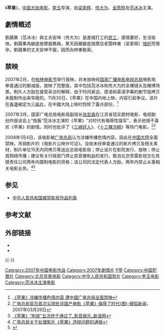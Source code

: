 {{Infobox_Film
| name           = 苹果
| image          = 苹果.jpg
| image_size     = 
| caption        = 
| director       = [[李玉_(導演)|李玉]]
| producer       = [[方励|方励]]
| writer         = [[方励|方励]]<br />[[李玉|李玉]]
| narrator       = 
| starring       = [[梁家辉|梁家辉]]<br/>[[范冰冰|范冰冰]]<br />[[佟大为|佟大为]]<br/>[[金燕玲|金燕玲]]<br/>[[甘露_(中國演員)|甘露 (中國演員)]]
| music          = Peyman Yazdanian
| cinematography = [[王昱|王昱]]
| editing        = [[曾剑|曾剑]]
| distributor    = 
| released       = {{GER}}2007年2月16日<br>{{CHN}}2007年11月30日<br>{{USA}}2008年1月23日
| runtime        = 112分钟
| country        = {{中國大陸電影產地}}
| language       = [[普通話|普通話]]
| budget         = 
| preceded_by    = 
| followed_by    = 
| website        = 
| amg_id         = 1:387019
| imdb_id        = 0949489
}}

《'''苹果'''》，[[中国大陆电影|中国大陆电影]]，[[李玉_(導演)|李玉]]导演，由[[梁家辉|梁家辉]]、[[佟大为|佟大为]]、[[金燕玲|金燕玲]]及[[范冰冰|范冰冰]]主演。

==劇情概述==
劉蘋果（范冰冰）與丈夫安坤（佟大为）是進城打工的[[民工|民工]]，感情要好，生活愉快。劉蘋果為腳底按摩服務員，某天因被腳底按摩店老闆林東（梁家辉）[[強奸|強奸]]而懷孕。劉蘋果的丈夫安坤不服，因而向林東勒索。

==禁映==
2007年2月，在[[柏林电影节|柏林电影节]]举行首映，并未放映经[[国家广播电影电视总局|国家广播电影电视总局]]电影局审查通过的删减版，放映了完整版，其中包括范冰冰和佟大为的全裸镜头及赌博场景。制片人方励在接受采访时解释，由于时间紧迫，德语和英语字幕的删节版拷贝未能制作出来导致的。11月30日，《苹果》在中国内地上映，内容引起争议。该片在[[香港|香港]]被定为[[三级片|三级片]]，在中國大陆上映时剪除了露点部份。<ref>[http://pic.people.com.cn/GB/1099/6735311.html 《苹果》涉嫌传播色情内容 遭中國广电总局全面禁映]</ref>

2007年3月，国家广电总局电影局副局长[[张宏森|张宏森]]在江苏省现实题材电影、电视剧创作座谈会上“炮轰”范冰冰主演的《苹果》“对时代有侮辱性描写”，表示他很不喜欢《苹果》的剧情。同时也批评了《[[三峡好人|三峡好人]]》、《[[十三棵泡桐|十三棵泡桐]]》等热门电影。<ref>[https://news.sohu.com/20070326/n248965926.shtml 广电总局官员首次尖锐批评国产电影《苹果》侮辱了时代(图)-搜狐新闻]，2007年03月26日</ref><ref>[https://ent.sina.com.cn/x/2007-04-20/02271526574.html 《苹果》“削皮”五次终于通过了_影音娱乐_新浪网]</ref>

2008年1月4日，该电影被[[广电总局|广电总局]]认为涉嫌传播色情内容，因此在[[中国大陸|中国大陸]]全面禁映。吊销影片的《电影片公映许可证》。没收未经审查通过的影片拷贝及相关素材，制片单位15天内将拷贝等送达总局电影局；停止该片在影院发行、放映；停止其网络传播；建议有关行政部门停止其音像制品的发行。取消北京劳雷影视文化有限责任公司两年内摄制电影的资格；该公司的法定代表人方励，两年内禁止从事相关电影业务。<ref>[http://www.gov.cn/zfjg/content_850139.htm 广电总局关于处理影片《苹果》违规问题的通报]</ref><ref>{{Cite web |url=http://media.people.com.cn/GB/40606/6735538.html |title=广电总局处理《苹果》 佟大为表示会深刻检讨--传媒--人民网 |access-date=2019-12-29 |archive-url=https://web.archive.org/web/20191229163618/http://media.people.com.cn/GB/40606/6735538.html |archive-date=2019-12-29 |dead-url=yes }}</ref>

== 参见 ==
* [[中华人民共和国被禁影视作品列表|中华人民共和国被禁影视作品列表]]

== 参考文献 ==
{{Reflist}}

== 外部链接 ==
*{{imdb title|0949489|蘋果}}
* {{douban}}

{{-}}
{{李玉}}
{{梁家輝主要電影}}

[[Category:2007年中国电影作品|Category:2007年中国电影作品]]
[[Category:2007年劇情片|Category:2007年劇情片]]
[[Category:中國劇情片|P苹]]
[[Category:中国犯罪片|Category:中国犯罪片]]
[[Category:北京背景电影|Category:北京背景电影]]
[[Category:中华人民共和国禁片|Category:中华人民共和国禁片]]
[[Category:李玉电影|Category:李玉电影]]
[[Category:范冰冰主演电影|Category:范冰冰主演电影]]